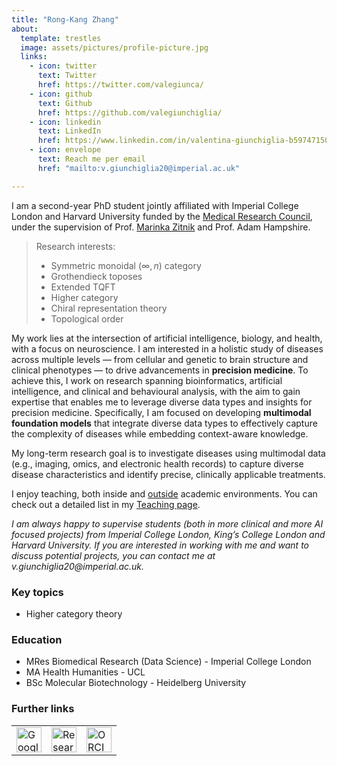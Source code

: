 ```yaml
---
title: "Rong-Kang Zhang"
about:
  template: trestles
  image: assets/pictures/profile-picture.jpg
  links:
    - icon: twitter
      text: Twitter
      href: https://twitter.com/valegiunca/
    - icon: github
      text: Github
      href: https://github.com/valegiunchiglia/
    - icon: linkedin
      text: LinkedIn
      href: https://www.linkedin.com/in/valentina-giunchiglia-b59747150/
    - icon: envelope
      text: Reach me per email
      href: "mailto:v.giunchiglia20@imperial.ac.uk"

---
```


I am a second-year PhD student jointly affiliated with Imperial College London and Harvard University funded by the [Medical Research Council](https://www.imperial.ac.uk/multisci-mrc-dtp/), under the supervision of Prof. [Marinka Zitnik](https://zitniklab.hms.harvard.edu/) and Prof. Adam Hampshire. 

> Research interests:
>
> * Symmetric monoidal $(\infty, n)$ category
> * Grothendieck toposes
> * Extended TQFT
> * Higher category
> * Chiral representation theory
> * Topological order

My work lies at the intersection of artificial intelligence, biology, and health, with a focus on neuroscience. I am interested in a holistic study of diseases across multiple levels — from cellular and genetic to brain structure and clinical phenotypes — to drive advancements in **precision medicine**. To achieve this, I work on research spanning bioinformatics, artificial intelligence, and clinical and behavioural analysis,  with the aim to gain expertise that enables me to leverage diverse data types and insights for precision medicine. Specifically, I am focused on developing **multimodal foundation models** that integrate diverse data types to effectively capture the complexity of diseases while embedding context-aware knowledge. 

My long-term research goal is to investigate diseases using multimodal data (e.g., imaging, omics, and electronic health records) to capture diverse disease characteristics and identify precise, clinically applicable treatments. 

I enjoy teaching, both inside and [outside](https://girlswhoml.com/) academic environments.
You can check out a detailed list in my [Teaching page](/teaching.qmd). 

*I am always happy to supervise students (both in more clinical and more AI focused projects) from Imperial College London, King's College London and Harvard University. If you are interested in working with me and want to discuss potential projects, you can contact me at v.giunchiglia20@imperial.ac.uk.*


### Key topics

- Higher category theory

### Education

- MRes Biomedical Research (Data Science) - Imperial College London
- MA Health Humanities - UCL
- BSc Molecular Biotechnology - Heidelberg University

### Further links
<table width="60%" align="center">
    <tr>
        <td>
            <a href="https://scholar.google.com/citations?user=p87Sl34AAAAJ&hl=en">
                <img src="/assets/pictures/gs.png" alt="Google Scholar" width="40">
            </a>
        </td>
        <td>
            <a href="https://www.researchgate.net/profile/Valentina-Giunchiglia">
                <img src="/assets/pictures/researchgate.png" alt="ResearchGate" width="40">
            </a>
        </td>
        <td>
            <a href="https://orcid.org/0000-0002-2165-7840">
                <img src="/assets/pictures/ORCID_iD.png" alt="ORCID" width="40">
            </a>
        </td>
    </tr>
</table>



